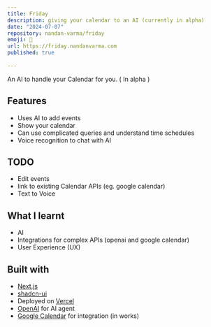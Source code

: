 ```yaml
---
title: Friday
description: giving your calendar to an AI (currently in alpha) 
date: "2024-07-07"
repository: nandan-varma/friday
emoji: 📅
url: https://friday.nandanvarma.com
published: true
  
---
```


An AI to handle your Calendar for you. ( In alpha )

## Features

- Uses AI to add events
- Show your calendar
- Can use complicated queries and understand time schedules
- Voice recognition to chat with AI

## TODO
- Edit events
- link to existing Calendar APIs (eg. google calendar)
- Text to Voice

## What I learnt

- AI
- Integrations for complex APIs (openai and google calendar)
- User Experience (UX)

## Built with

- [Next.js](https://nextjs.org)
- [shadcn-ui](https://ui.shadcn.com/)
- Deployed on [Vercel](https://vercel.com)
- [OpenAI](https://platform.openai.com/) for AI agent
- [Google Calendar](https://calendar.google.com/) for integration (in works)